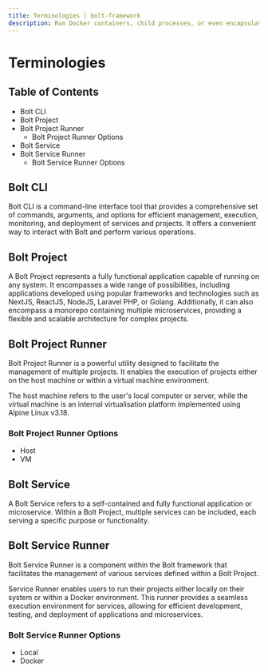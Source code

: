 ```yaml
---
title: Terminologies | bolt-framework
description: Run Docker containers, child processes, or even encapsulate your entire project within a VM, all under one unified API.
---
```



<Meta title="Getting Started/Terminologies" />

# Terminologies

## Table of Contents

- Bolt CLI
- Bolt Project
- Bolt Project Runner
  - Bolt Project Runner Options
- Bolt Service
- Bolt Service Runner
  - Bolt Service Runner Options

## Bolt CLI

Bolt CLI is a command-line interface tool that provides a comprehensive set of commands, arguments, and options for efficient management, execution, monitoring, and deployment of services and projects. It offers a convenient way to interact with Bolt and perform various operations.

## Bolt Project

A Bolt Project represents a fully functional application capable of running on any system. It encompasses a wide range of possibilities, including applications developed using popular frameworks and technologies such as NextJS, ReactJS, NodeJS, Laravel PHP, or Golang.
Additionally, it can also encompass a monorepo containing multiple microservices, providing a flexible and scalable architecture for complex projects.

## Bolt Project Runner

Bolt Project Runner is a powerful utility designed to facilitate the management of multiple projects. It enables the execution of projects either on the host machine or within a virtual machine environment.

The host machine refers to the user's local computer or server, while the virtual machine is an internal virtualisation platform implemented using Alpine Linux v3.18.

### Bolt Project Runner Options

- Host
- VM

## Bolt Service

A Bolt Service refers to a self-contained and fully functional application or microservice. Within a Bolt Project, multiple services can be included, each serving a specific purpose or functionality.

## Bolt Service Runner

Bolt Service Runner is a component within the Bolt framework that facilitates the management of various services defined within a Bolt Project.

Service Runner enables users to run their projects either locally on their system or within a Docker environment. This runner provides a seamless execution environment for services, allowing for efficient development, testing, and deployment of applications and microservices.

### Bolt Service Runner Options

- Local
- Docker
